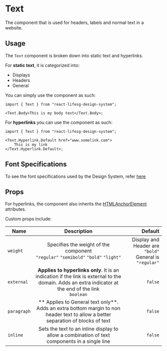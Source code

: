 
<Meta title="elements/Text/Introduction" />

# Text

The component that is used for headers, labels and normal text in a website.

## Usage

The `Text` component is broken down into static text and hyperlinks.

For **static text**, it is categorized into:

-   Displays
-   Headers
-   General

You can simply use the component as such:

```tsx
import { Text } from "react-lifesg-design-system";

<Text.Body>This is my body text</Text.Body>;
```

For **hyperlinks** you can use the component as such:

```tsx
import { Text } from "react-lifesg-design-system";

<Text.Hyperlink.Default href="www.somelink.com">
    This is my link
</Text.Hyperlink.Default>;
```

## Font Specifications

To see the font specifications used by the Design System, refer [here](/story/collections-fonts-lifesg-font-set--story-placeholder)

## Props

For hyperlinks, the component also inherits the
[HTMLAnchorElement](https://developer.mozilla.org/en-US/docs/Web/API/HTMLAnchorElement)
attributes.

Custom props include:

| Name        |                                                                        Description                                                                         |                                                      Default |
| ----------- | :--------------------------------------------------------------------------------------------------------------------------------------------------------: | -----------------------------------------------------------: |
| `weight`    |                                  Specifies the weight of the component <br /> `"regular"` `"semibold"` `"bold"` `"light"`                                  | Display and Header are `"bold"`<br /> General is `"regular"` |
| `external`  | **Applies to hyperlinks only**. It is an indication if the link is external to the domain. Adds an extra indicator at the end of the link <br /> `boolean` |                                                      `false` |
| `paragraph` |              ** Applies to General text only**. Adds an extra bottom margin to non header text to allow a better separation of blocks of text              |                                                      `false` |
| `inline`    |                               Sets the text to an inline display to allow a combination of text components in a single line                                |                                                      `false` |
